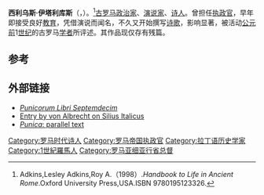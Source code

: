 {{Infobox Politician
| name = 西利乌斯·伊塔利库斯
| image = Joseph Wright of Derby. Virgil's Tomb, with the Figure of Silius Italicus. 1779.jpg
| caption = 有关西利乌斯·伊塔利库斯的文物
| birth_date = 28年
| birth_place =
| residence =
| death_date = 103年
| death_place = 
| office = [[执政官|执政官]]
| term = 
| term_end = 
| predecessor = 
| successor = 
| office2 = 
| term2 =
| term_end2 = 
| office3 = 
| term3 = 
| term_end3 = 
| predecessor2 =
| successor2 = 
| constituency =
| party =
| religion = 
| occupation =[[政治家|政治家]]、[[演说家|演说家]]、[[诗人|诗人]]
| majority =
| spouse = 
| children = 
| website =
| footnotes =
| nickname      =
| allegiance    = 
| branch        =
| serviceyears  =
| rank          = 
| commands      =
| battles       = 
}}
'''西利乌斯·伊塔利库斯'''（{{lang-la|Silius Italicus}}，{{bd|28年||103年||Silius Italicus}}）。<ref>Adkins,Lesley Adkins,Roy A.（1998）.''Handbook to Life in Ancient Rome''.Oxford University Press,USA.ISBN 9780195123326.</ref>[[古罗马|古罗马]][[政治家|政治家]]、[[演说家|演说家]]、[[诗人|诗人]]。曾担任[[执政官|执政官]]，早年即接受良好[[教育|教育]]，凭借演说而闻名，不久又开始撰写[[诗歌|诗歌]]，影响显著，被活动[[公元前|公元前]]1[[世纪|世纪]]的古罗马[[学者|学者]]所评述。其作品现仅存有残篇。

== 参考 ==
{{reflist}}

==外部链接==
*[http://www.gutenberg.org/etext/27219 ''Punicorum Libri Septemdecim''] {{Wayback|url=http://www.gutenberg.org/etext/27219 |date=20090924091933 }} {{la icon}}
*[http://books.google.com/books?id=vjk4rkpr-SAC&lpg=PA970&dq=von%20albrecht%20silius&pg=PA959#v=onepage&q&f=false Entry by von Albrecht on Silius Italicus]
*[http://www.archive.org/details/punicasi02siliuoft ''Punica'': parallel text]

{{Authority control}}

[[Category:罗马时代诗人|Category:罗马时代诗人]]
[[Category:罗马帝国执政官|Category:罗马帝国执政官]]
[[Category:拉丁语历史学家|Category:拉丁语历史学家]]
[[Category:1世紀羅馬人|Category:1世紀羅馬人]]
[[Category:罗马亚细亚行省总督|Category:罗马亚细亚行省总督]]